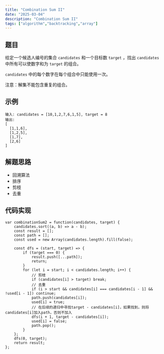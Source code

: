 ```yaml
---
title: "Combination Sum II"
date: "2025-03-04"
description: "Combination Sum II"
tags: ["algorithm","backtracking","array"]
---
```


## 题目

给定一个候选人编号的集合 `candidates` 和一个目标数 `target` ，找出 `candidates` 中所有可以使数字和为 `target` 的组合。

`candidates` 中的每个数字在每个组合中只能使用一次。

注意：解集不能包含重复的组合。

## 示例

```
输入: candidates = [10,1,2,7,6,1,5], target = 8 
输出:
[
  [1,1,6],
  [1,2,5],
  [1,7],
  [2,6]
]
```

## 解题思路
- 回溯算法
- 排序
- 剪枝
- 去重

## 代码实现

```
var combinationSum2 = function(candidates, target) {
    candidates.sort((a, b) => a - b);
    const result = [];
    const path = [];
    const used = new Array(candidates.length).fill(false);

    const dfs = (start, target) => {
        if (target === 0) {
            result.push([...path]);
            return;
        }
        for (let i = start; i < candidates.length; i++) {
            // 剪枝
            if (candidates[i] > target) break;
            // 去重
            if (i > start && candidates[i] === candidates[i - 1] && !used[i - 1]) continue;
            path.push(candidates[i]);
            used[i] = true;
            // 在后续的递归中寻找target - candidates[i]，如果找到，则将candidates[i]加入path，否则不加入
            dfs(i + 1, target - candidates[i]);
            used[i] = false;
            path.pop();
        }
    };
    dfs(0, target);
    return result;
};


```



